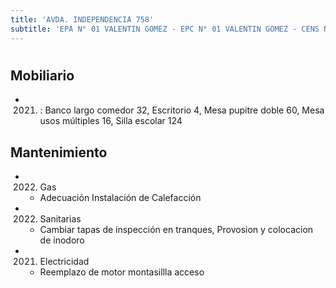 ```yaml
---
title: 'AVDA. INDEPENDENCIA 758'
subtitle: 'EPA N° 01 VALENTIN GOMEZ - EPC N° 01 VALENTIN GOMEZ - CENS N° 36 - ESEA DANZA RAMICONE FOLKLORE N° 03'
---
```


#


## Mobiliario

*  (2021) : Banco largo comedor 32, Escritorio 4, Mesa pupitre doble 60, Mesa usos múltiples 16, Silla escolar 124 





## Mantenimiento

*  (2022) Gas 
    + Adecuación Instalación de Calefacción

*  (2022) Sanitarias 
    + Cambiar tapas de inspección en tranques, Provosion y colocacion de inodoro

*  (2021) Electricidad 
    + Reemplazo de motor montasillla acceso



